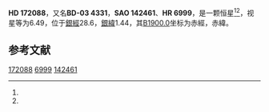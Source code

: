 {{Starbox begin
| name = HD 172088
}}
{{Starbox observe
| epoch = [[J2000.0|J2000.0]]
| constell = {{星座名待查}}<ref name=SIMBAD>{{cite web
 | url=http://simbad.u-strasbg.fr/simbad/sim-id?Ident=HR+6999
 | title =Pulsating variable Star
 | publisher=Centre de Données astronomiques de Strasbourg
 | work=SIMBAD
 | accessdate=2012-07-13}}</ref><ref name=DATA>{{cite web
 | url=http://vizier.u-strasbg.fr/viz-bin/VizieR-5?-out.add=.&-source=5050&-corr=PK=HR&-out.max=9999&HR=6999
 | title=VizieR Detailed Page
 | accessdate=2012-07-13
 | archive-date=2016-03-05
 | archive-url=https://web.archive.org/web/20160305003534/http://vizier.u-strasbg.fr/viz-bin/VizieR-5?-out.add=.&-source=5050&-corr=PK=HR&-out.max=9999&HR=6999
 | dead-url=no
 }}</ref>
| 星官 = 
| ra = {{RA|18|38|23.7}}<ref name=SIMBAD /><ref name=DATA />
| dec = {{DEC|-3|11|37}}<ref name=SIMBAD /><ref name=DATA />
| appmag_v = 6.49<ref name=SIMBAD /><ref name=DATA />
}}
{{Starbox character
| class = F9IV<ref name=SIMBAD /><ref name=DATA />
| b-v = 0.55<ref name=SIMBAD /><ref name=DATA />
| u-b = 0.06<ref name=SIMBAD /><ref name=DATA />
| r-i = <ref name=SIMBAD /><ref name=DATA />
| variable = 
}}
{{Starbox astrometry
| radial_v = 0.06
| prop_mo_ra = -21
| parallax = 0.027
| p_error = 
}}
{{Starbox catalog
| names =BD-03 4331，[[SAO星表|SAO]] 142461，[[HD星表|HD]] 172088，[[HR星表|HR]] 6999}}
{{Starbox reference |Simbad=HR+6999}}
{{Starbox end}}

'''HD 172088'''，又名'''BD-03 4331'''，'''SAO 142461'''、'''HR 6999'''，是一颗恒星<ref name=SIMBAD /><ref name=DATA />，视星等为6.49，位于[[銀道座標系|銀經]]28.6，[[銀道座標系|銀緯]]1.44，其[[B1900.0|B1900.0]]坐标为赤經{{RA|18|33|8.9}}，赤緯{{DEC|-3|1.44|52}}。

== 参考文献 ==
{{reflist}}

{{star-stub}}

[[Category:HD和HDE天體|172088]]
[[Category:HR天體|6999]]
[[Category:SAO天體|142461]]